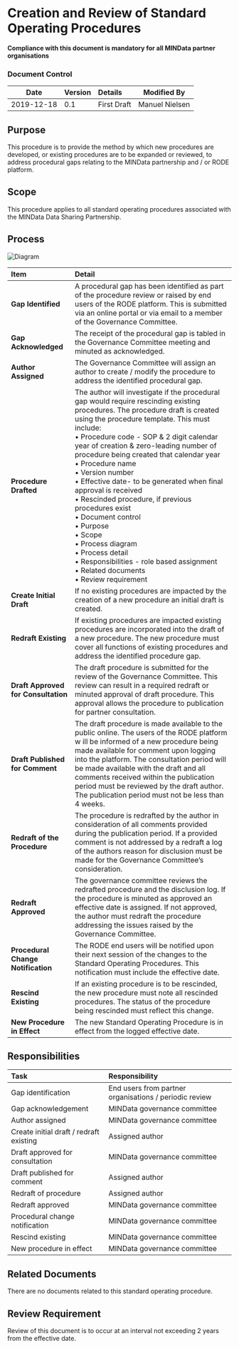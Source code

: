 # Creation and Review of Standard Operating Procedures

**Compliance with this document is mandatory for all MINData partner organisations**

### Document Control

|    Date    | Version | Details     |  Modified By   |
| :--------: | :------ | :---------- | :------------: |
| 2019-12-18 | 0.1     | First Draft | Manuel Nielsen |

## Purpose

This procedure is to provide the method by which new procedures are developed, or existing procedures are to be expanded or reviewed, to address procedural gaps relating to the MINData partnership and / or RODE platform.

## Scope

This procedure applies to all standard operating procedures associated with the MINData Data Sharing Partnership.

## Process

![Diagram](https://raw.githubusercontent.com/ManuShno/rode-static/main/diagrams/Procedures/SOP2101.drawio.svg)

| Item                                | Detail                                                                                                                                                                                                                                                                                                                                                                                                                                                                                                                                                                                                                                                                                 |
| :---------------------------------- | :------------------------------------------------------------------------------------------------------------------------------------------------------------------------------------------------------------------------------------------------------------------------------------------------------------------------------------------------------------------------------------------------------------------------------------------------------------------------------------------------------------------------------------------------------------------------------------------------------------------------------------------------------------------------------------- |
| **Gap Identified**                  | A procedural gap has been identified as part of the procedure review or raised by end users of the RODE platform. This is submitted via an online portal or via email to a member of the Governance Committee.                                                                                                                                                                                                                                                                                                                                                                                                                                                                         |
| **Gap Acknowledged**                | The receipt of the procedural gap is tabled in the Governance Committee meeting and minuted as acknowledged.                                                                                                                                                                                                                                                                                                                                                                                                                                                                                                                                                                           |
| **Author Assigned**                 | The Governance Committee will assign an author to create / modify the procedure to address the identified procedural gap.                                                                                                                                                                                                                                                                                                                                                                                                                                                                                                                                                              |
| **Procedure Drafted**               | The author will investigate if the procedural gap would require rescinding existing procedures. The procedure draft is created using the procedure template. This must include:<br/>• Procedure code - SOP & 2 digit calendar year of creation & zero-leading number of procedure being created that calendar year<br/>• Procedure name<br/>• Version number<br/>• Effective date- to be generated when final approval is received<br/>• Rescinded procedure, if previous procedures exist<br/>• Document control<br/>• Purpose<br/>• Scope<br/>• Process diagram<br/>• Process detail<br/>• Responsibilities - role based assignment<br/>• Related documents<br/>• Review requirement |
| **Create Initial Draft**            | If no existing procedures are impacted by the creation of a new procedure an initial draft is created.                                                                                                                                                                                                                                                                                                                                                                                                                                                                                                                                                                                 |
| **Redraft Existing**                | If existing procedures are impacted existing procedures are incorporated into the draft of a new procedure. The new procedure must cover all functions of existing procedures and address the identified procedure gap.                                                                                                                                                                                                                                                                                                                                                                                                                                                                |
| **Draft Approved for Consultation** | The draft procedure is submitted for the review of the Governance Committee. This review can result in a required redraft or minuted approval of draft procedure. This approval allows the procedure to publication for partner consultation.                                                                                                                                                                                                                                                                                                                                                                                                                                          |
| **Draft Published for Comment**     | The draft procedure is made available to the public online. The users of the RODE platform w ill be informed of a new procedure being made available for comment upon logging into the platform. The consultation period will be made available with the draft and all comments received within the publication period must be reviewed by the draft author. The publication period must not be less than 4 weeks.                                                                                                                                                                                                                                                                     |
| **Redraft of the Procedure**        | The procedure is redrafted by the author in consideration of all comments provided during the publication period. If a provided comment is not addressed by a redraft a log of the authors reason for disclusion must be made for the Governance Committee’s consideration.                                                                                                                                                                                                                                                                                                                                                                                                            |
| **Redraft Approved**                | The governance committee reviews the redrafted procedure and the disclusion log. If the procedure is minuted as approved an effective date is assigned. If not approved, the author must redraft the procedure addressing the issues raised by the Governance Committee.                                                                                                                                                                                                                                                                                                                                                                                                               |
| **Procedural Change Notification**  | The RODE end users will be notified upon their next session of the changes to the Standard Operating Procedures. This notification must include the effective date.                                                                                                                                                                                                                                                                                                                                                                                                                                                                                                                    |
| **Rescind Existing**                | If an existing procedure is to be rescinded, the new procedure must note all rescinded procedures. The status of the procedure being rescinded must reflect this change.                                                                                                                                                                                                                                                                                                                                                                                                                                                                                                               |
| **New Procedure in Effect**         | The new Standard Operating Procedure is in effect from the logged effective date.                                                                                                                                                                                                                                                                                                                                                                                                                                                                                                                                                                                                      |

## Responsibilities

| Task                                    | Responsibility                                         |
| :-------------------------------------- | :----------------------------------------------------- |
| Gap identification                      | End users from partner organisations / periodic review |
| Gap acknowledgement                     | MINData governance committee                           |
| Author assigned                         | MINData governance committee                           |
| Create initial draft / redraft existing | Assigned author                                        |
| Draft approved for consultation         | MINData governance committee                           |
| Draft published for comment             | Assigned author                                        |
| Redraft of procedure                    | Assigned author                                        |
| Redraft approved                        | MINData governance committee                           |
| Procedural change notification          | MINData governance committee                           |
| Rescind existing                        | MINData governance committee                           |
| New procedure in effect                 | MINData governance committee                           |

## Related Documents

There are no documents related to this standard operating procedure.

## Review Requirement

Review of this document is to occur at an interval not exceeding 2 years from the effective date.
